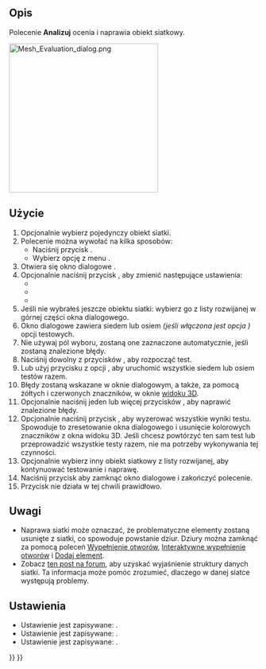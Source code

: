 <languages/>

{{Docnav/pl
|[[Mesh_RemeshGmsh/pl|Ulepsz przez Gmsh]]
|[[Mesh_EvaluateFacet/pl|Informacje o powierzchni]]
|[[Mesh_Workbench/pl|środowisko pracy Siatka]]
|IconL=Mesh_RemeshGmsh.svg
|IconR=Mesh_EvaluateFacet.svg
|IconC=Workbench_Mesh.svg
}}

{{GuiCommand/pl
|Name=Mesh Evaluation
|Name/pl=Siatka: Analiza
|MenuLocation=Siatki → Analizuj → Oceń i napraw siatkę ...
|Workbenches=[[Mesh_Workbench/pl|Siatka]]
}}

<span id="Description"></span>
==Opis==

Polecenie '''Analizuj''' ocenia i naprawia obiekt siatkowy.

[[Image:Mesh_Evaluation_dialog.png|300px]]
{{Caption|Okno dialogowe Oceń i napraw siatkę z włączoną opcją ''Fałdy na powierzchni''}}

<span id="Usage"></span>
==Użycie==

# Opcjonalnie wybierz pojedynczy obiekt siatki.
# Polecenie można wywołać na kilka sposobów:
#* Naciśnij przycisk {{Button|[[Image:Mesh_Evaluation.svg|16px]] [[Mesh_Evaluation|Analizuj]]}}.
#* Wybierz opcję z menu {{MenuCommand|Siatki → Analizuj → [[Image:Mesh_Evaluation.svg|16px]]Oceń i napraw siatkę ...}}.
# Otwiera się okno dialogowe {{MenuCommand|Oceń i napraw siatkę}}.
# Opcjonalnie naciśnij przycisk {{Button|Ustawienia ...}}, aby zmienić następujące ustawienia:
#* {{MenuCommand|Sprawdzanie miejsc technologicznie niewykonalnych}}
#* {{MenuCommand|Włącz sprawdzanie fałd na powierzchni}}
#* {{MenuCommand|Uznaj za uszkodzone tylko powierzchnie nie tworzące obszaru ''(zero area faces)''}}
# Jeśli nie wybrałeś jeszcze obiektu siatki: wybierz go z listy rozwijanej w górnej części okna dialogowego.
# Okno dialogowe zawiera siedem lub osiem ''(jeśli włączona jest opcja {{MenuCommand|Włącz sprawdzanie fałd na powierzchni}})'' opcji testowych.
# Nie używaj pól wyboru, zostaną one zaznaczone automatycznie, jeśli zostaną znalezione błędy.
# Naciśnij dowolny z przycisków {{Button|Analizuj}}, aby rozpocząć test.
# Lub użyj przycisku {{Button|Analizuj}} z opcji {{MenuCommand|Wszystkie powyższe testy razem}}, aby uruchomić wszystkie siedem lub osiem testów razem.
# Błędy zostaną wskazane w oknie dialogowym, a także, za pomocą żółtych i czerwonych znaczników, w oknie [[3D_view|widoku 3D]].
# Opcjonalnie naciśnij jeden lub więcej przycisków {{Button|Napraw}}, aby naprawić znalezione błędy.
# Opcjonalnie naciśnij przycisk {{Button|Reset}}, aby wyzerować wszystkie wyniki testu. Spowoduje to zresetowanie okna dialogowego i usunięcie kolorowych znaczników z okna widoku 3D. Jeśli chcesz powtórzyć ten sam test lub przeprowadzić wszystkie testy razem, nie ma potrzeby wykonywania tej czynności.
# Opcjonalnie wybierz inny obiekt siatkowy z listy rozwijanej, aby kontynuować testowanie i naprawę.
# Naciśnij przycisk {{Button|Zamknij}} aby zamknąć okno dialogowe i zakończyć polecenie.
# Przycisk {{Button|Odśwież}} nie działa w tej chwili prawidłowo.

<span id="Notes"></span>
==Uwagi==

<div class="mw-translate-fuzzy">
* Naprawa siatki może oznaczać, że problematyczne elementy zostaną usunięte z siatki, co spowoduje powstanie dziur. Dziury można zamknąć za pomocą poleceń [[Mesh_FillupHoles/pl|Wypełnienie otworów]], [[Mesh_FillInteractiveHole/pl|Interaktywne wypełnienie otworów]] i [[Mesh_AddFacet/pl|Dodaj element]].
* Zobacz [https://forum.freecadweb.org/viewtopic.php?f=3&p=533252#p533252 ten post na forum], aby uzyskać wyjaśnienie struktury danych siatki. Ta informacja może pomóc zrozumieć, dlaczego w danej siatce występują problemy.
</div>

<span id="Preferences"></span>
==Ustawienia==

* Ustawienie {{MenuCommand|Sprawdzanie miejsc technologicznie niewykonalnych}} jest zapisywane: {{MenuCommand|Przybory → Edycja parametrów ... → BaseApp → Preferences → Mod → Mesh → Evaluation → CheckNonManifoldPoints}}.
* Ustawienie {{MenuCommand|Włącz sprawdzanie fałd na powierzchni}}  jest zapisywane: {{MenuCommand|Przybory → Edycja parametrów ... → BaseApp → Preferences → Mod → Mesh → Evaluation → EnableFoldsCheck}}.
* Ustawienie {{MenuCommand|Uznaj za uszkodzone tylko powierzchnie nie tworzące obszaru}} jest zapisywane: {{MenuCommand|Przybory → Edycja parametrów ... → BaseApp → Preferences → Mod → Mesh → Evaluation → StrictlyDegenerated}}.


{{Docnav/pl
|[[Mesh_RemeshGmsh/pl|Ulepsz przez Gmsh]]
|[[Mesh_EvaluateFacet/pl|Informacje o powierzchni]]
|[[Mesh_Workbench/pl|środowisko pracy Siatka]]
|IconL=Mesh_RemeshGmsh.svg
|IconR=Mesh_EvaluateFacet.svg
|IconC=Workbench_Mesh.svg
}}

{{Mesh Tools navi{{#translation:}}}}
{{Userdocnavi{{#translation:}}}}
{{clear}}